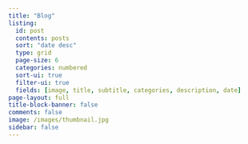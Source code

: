 ```yaml
---
title: "Blog"
listing:
  id: post
  contents: posts
  sort: "date desc"
  type: grid
  page-size: 6
  categories: numbered
  sort-ui: true
  filter-ui: true
  fields: [image, title, subtitle, categories, description, date]
page-layout: full
title-block-banner: false
comments: false
image: /images/thumbnail.jpg
sidebar: false
---
```



